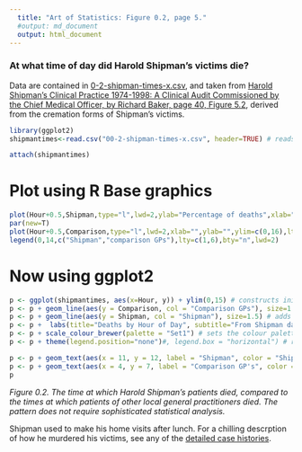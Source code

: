 ```yaml
---
  title: "Art of Statistics: Figure 0.2, page 5."
  #output: md_document
  output: html_document
---
```

### At what time of day did Harold Shipman's victims die?

Data are contained in [0-2-shipman-times-x.csv](0-2-shipman-times-x.csv), and taken from [Harold Shipman's Clinical Practice 1974-1998: A Clinical Audit Commissioned by the Chief Medical Officer, by Richard Baker, page 40, Figure 5.2](https://webarchive.nationalarchives.gov.uk/20090808160000/http://www.the-shipman-inquiry.org.uk/ge_doclist.asp?ID=5), derived from the cremation forms of Shipman's victims.
```r

library(ggplot2)
shipmantimes<-read.csv("00-2-shipman-times-x.csv", header=TRUE) # reads data into shipmantimes data frame

attach(shipmantimes)
```

# Plot using R Base graphics

```r
plot(Hour+0.5,Shipman,type="l",lwd=2,ylab="Percentage of deaths",xlab="hour",ylim=c(0,16))
par(new=T)
plot(Hour+0.5,Comparison,type="l",lwd=2,xlab="",ylab="",ylim=c(0,16),lty=6)
legend(0,14,c("Shipman","comparison GPs"),lty=c(1,6),bty="n",lwd=2)
```

# Now using ggplot2

```r
p <- ggplot(shipmantimes, aes(x=Hour, y)) + ylim(0,15) # constructs initial plot object, p
p <- p + geom_line(aes(y = Comparison, col = "Comparison GPs"), size=1.5) # adds a y-series
p <- p + geom_line(aes(y = Shipman, col = "Shipman"), size=1.5) # adds a y-series
p <- p +  labs(title="Deaths by Hour of Day", subtitle="From Shipman dataset", y="% of Deaths", x="Hour of Day") # Adds title, subtitle
p <- p + scale_colour_brewer(palette = "Set1") # sets the colour palette 
p <- p + theme(legend.position="none")#, legend.box = "horizontal") # removes the legend

p <- p + geom_text(aes(x = 11, y = 12, label = "Shipman", color = "Shipman"))
p <- p + geom_text(aes(x = 4, y = 7, label = "Comparison GP's", color = "Comparison GPs"))
p
```

*Figure 0.2. The time at which Harold Shipman's patients died, compared to the times at which patients of other local general practitioners died. The pattern does not require sophisticated statistical analysis.*

Shipman used to make his home visits after lunch. For a chilling descrption of how he murdered his victims, see any of the [detailed case histories](https://webarchive.nationalarchives.gov.uk/20090808221506/http://www.the-shipman-inquiry.org.uk/fr_casesbyyear.asp?year=75&from=r).
